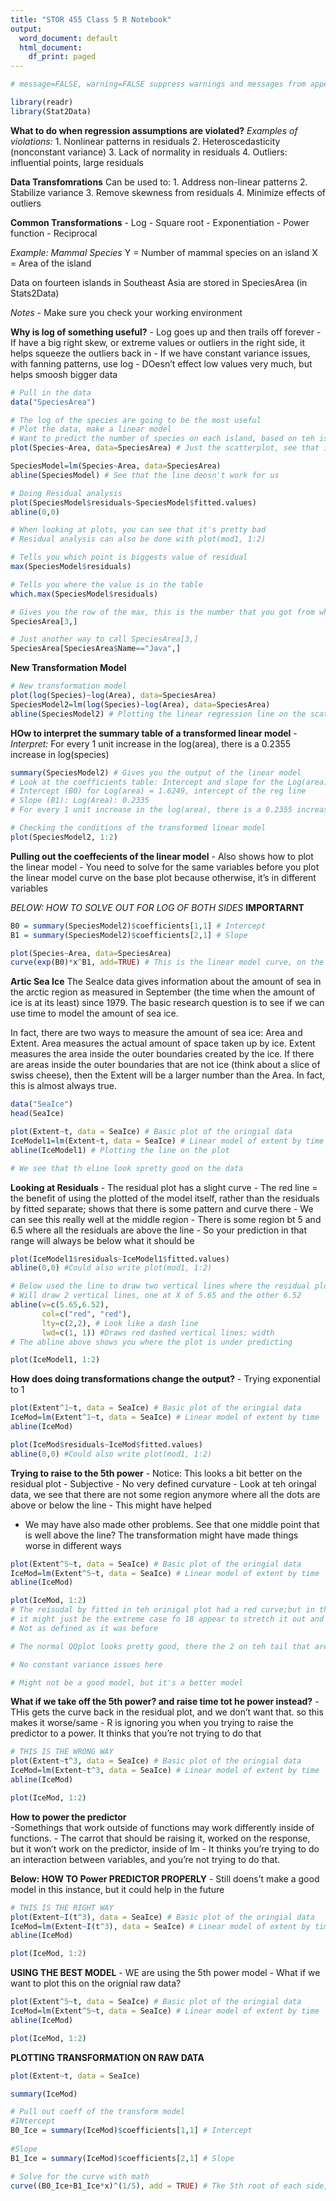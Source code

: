 ```yaml
---
title: "STOR 455 Class 5 R Notebook"
output:
  word_document: default
  html_document:
    df_print: paged
---
```

 
```r
# message=FALSE, warning=FALSE suppress warnings and messages from appearing in knitted files

library(readr)
library(Stat2Data)
```
__What to do when regression assumptions are violated?__
*Examples of violations:*
1. Nonlinear patterns in residuals
2. Heteroscedasticity (nonconstant variance)
3. Lack of normality in residuals
4. Outliers: influential points, large residuals

__Data Transfomrations__ 
Can be used to:
1. Address non-linear patterns
2. Stabilize variance
3. Remove skewness from residuals
4. Minimize effects of outliers

__Common Transformations__
- Log 
- Square root 
- Exponentiation 
- Power function 
- Reciprocal 

_Example: Mammal Species_
Y = Number of mammal species on an island
X = Area of the island

Data on fourteen islands in Southeast Asia are stored in SpeciesArea (in Stats2Data)

*Notes* 
- Make sure you check your working environment 

**Why is log of something useful?** 
- Log goes up and then trails off forever 
- If have a big right skew, or extreme values or outliers in the right side, it helps squeeze the outliers back in 
- If we have constant variance issues, with fanning patterns, use log 
- DOesn't effect low values very much, but helps smoosh bigger data 

```r
# Pull in the data 
data("SpeciesArea")

# The log of the species are going to be the most useful 
# Plot the data, make a linear model 
# Want to predict the number of species on each island, based on teh island area
plot(Species~Area, data=SpeciesArea) # Just the scatterplot, see that is appears to follow a log, but we'll keep make the other models to jsut see how bad it violates the other conditions of linear

SpeciesModel=lm(Species~Area, data=SpeciesArea)
abline(SpeciesModel) # See that the line deosn't work for us 

# Doing Residual analysis 
plot(SpeciesModel$residuals~SpeciesModel$fitted.values)
abline(0,0)

# When looking at plots, you can see that it's pretty bad 
# Residual analysis can also be done with plot(mod1, 1:2)
```

```r
# Tells you which point is biggests value of residual 
max(SpeciesModel$residuals)

# Tells you where the value is in the table 
which.max(SpeciesModel$residuals)

# Gives you the row of the max, this is the number that you got from which.max above
SpeciesArea[3,]

# Just another way to call SpeciesArea[3,]
SpeciesArea[SpeciesArea$Name=="Java",]
```

**New Transformation Model** 
```r
# New transformation model 
plot(log(Species)~log(Area), data=SpeciesArea)
SpeciesModel2=lm(log(Species)~log(Area), data=SpeciesArea)
abline(SpeciesModel2) # Plotting the linear regression line on the scatterplot of the data
```


**HOw to interpret the summary table of a transformed linear model** 
- *Interpret:* For every 1 unit increase in the log(area), there is a 0.2355 increase in log(species)

```r
summary(SpeciesModel2) # Gives you the output of the linear model 
# Look at the coefficients table: Intercept and slope for the Log(area) 
# Intercept (B0) for Log(area) = 1.6249, intercept of the reg line 
# Slope (B1): Log(Area): 0.2335
# For every 1 unit increase in the log(area), there is a 0.2355 increase in log(species)

# Checking the conditions of the transformed linear model 
plot(SpeciesModel2, 1:2)
```

**Pulling out the coeffecients of the linear model** 
- Also shows how to plot the linear model 
- You need to solve for the same variables before you plot the linear model curve on the base plot because otherwise, it's in different variables 

*BELOW: HOW TO SOLVE OUT FOR LOG OF BOTH SIDES* 
**IMPORTARNT** 
```r
B0 = summary(SpeciesModel2)$coefficients[1,1] # Intercept
B1 = summary(SpeciesModel2)$coefficients[2,1] # Slope

plot(Species~Area, data=SpeciesArea)
curve(exp(B0)*x^B1, add=TRUE) # This is the linear model curve, on the normal data, but solved so that they are in the same units. 
```

__Artic Sea Ice__
The SeaIce data gives information about the amount of sea in the arctic region as measured in September (the time when the amount of ice is at its least) since 1979. The basic research question is to see if we can use time to model the amount of sea ice.  

In fact, there are two ways to measure the amount of sea ice: Area and Extent.  Area measures the actual amount of space taken up by ice. Extent measures the area inside the outer boundaries created by the ice.  If there are areas inside the outer boundaries that are not ice (think about a slice of swiss cheese), then the Extent will be a larger number than the Area.  In fact, this is almost always true.

```r
data("SeaIce")
head(SeaIce)
```

```r
plot(Extent~t, data = SeaIce) # Basic plot of the oringial data 
IceModel1=lm(Extent~t, data = SeaIce) # Linear model of extent by time 
abline(IceModel1) # Plotting the line on the plot 

# We see that th eline look spretty good on the data
```

**Looking at Residuals** 
- The residual plot has a slight curve 
- The red line = the benefit of using the plotted of the model itself, rather than the residuals by fitted separate; shows that there is some pattern and curve there 
- We can see this really well at the middle region 
- There is some region bt 5 and 6.5 where all the residuals are above the line 
- So your prediction in that range will always be below what it should be 

```r
plot(IceModel1$residuals~IceModel1$fitted.values)
abline(0,0) #Could also write plot(mod1, 1:2)

# Below used the line to draw two vertical lines where the residual plot was looking weird
# Will draw 2 vertical lines, one at X of 5.65 and the other 6.52
abline(v=c(5.65,6.52), 
       col=c("red", "red"), 
       lty=c(2,2), # Look like a dash line 
       lwd=c(1, 1)) #Draws red dashed vertical lines; width 
# The abline above shows you where the plot is under predicting 

plot(IceModel1, 1:2)
```

**How does doing transformations change the output?** 
- Trying exponential to 1
```r
plot(Extent^1~t, data = SeaIce) # Basic plot of the oringial data 
IceMod=lm(Extent^1~t, data = SeaIce) # Linear model of extent by time 
abline(IceMod)

plot(IceMod$residuals~IceMod$fitted.values)
abline(0,0) #Could also write plot(mod1, 1:2)
```

**Trying to raise to the 5th power** 
- Notice: This looks a bit better on the residual plot 
- Subjective 
- No very defined curvature 
- Look at teh oringal data, we see that there are not some region anymore where all the dots are above or below the line 
- This might have helped 

- We may have also made other problems.  See that one middle point that is well above the line? The transformation might have made things worse in different ways

```r
plot(Extent^5~t, data = SeaIce) # Basic plot of the oringial data 
IceMod=lm(Extent^5~t, data = SeaIce) # Linear model of extent by time 
abline(IceMod)

plot(IceMod, 1:2)
# The reisudal by fitted in teh orinigal plot had a red curve;but in this one the line has appeared to be subdued, but it may be decieving ebcause it plots the range of the data 
# it might just be the extreme case fo 18 appear to stretch it out and tone down what it actualyl looks like when I show it 
# Not as defined as it was before 

# The normal QQplot looks pretty good, there the 2 on teh tail that are flying out, but for the small dataset, things appear to fit well 

# No constant variance issues here 

# Might not be a good model, but it's a better model 
```

**What if we take off the 5th power? and raise time tot he power instead?** 
- THis gets the curve back in the residual plot, and we don't want that.  so this makes it worse/same
- R is ignoring you when you trying to raise the predictor to a power.  It thinks that you're not trying to do that 
```r
# THIS IS THE WRONG WAY
plot(Extent~t^3, data = SeaIce) # Basic plot of the oringial data 
IceMod=lm(Extent~t^3, data = SeaIce) # Linear model of extent by time 
abline(IceMod)

plot(IceMod, 1:2)
```

**How to power the predictor**  
-Somethings that work outside of functions may work differently inside of functions. 
- The carrot that should be raising it, worked on the response, but it won't work on the predictor, inside of lm
- It thinks you're trying to do an interaction between variables, and you're not trying to do that. 

**Below: HOW TO Power PREDICTOR PROPERLY**
- Still doens't make a good model in this instance, but it could help in the future 
```r
# THIS IS THE RIGHT WAY
plot(Extent~I(t^3), data = SeaIce) # Basic plot of the oringial data 
IceMod=lm(Extent~I(t^3), data = SeaIce) # Linear model of extent by time 
abline(IceMod)

plot(IceMod, 1:2)
```

**USING THE BEST MODEL** 
- WE are using the 5th power model
- What if we want to plot this on the orignial raw data? 
```r
plot(Extent^5~t, data = SeaIce) # Basic plot of the oringial data 
IceMod=lm(Extent^5~t, data = SeaIce) # Linear model of extent by time 
abline(IceMod)

plot(IceMod, 1:2)
```

**PLOTTING TRANSFORMATION ON RAW DATA** 
```r
plot(Extent~t, data = SeaIce)

summary(IceMod)

# Pull out coeff of the transform model 
#INtercept
B0_Ice = summary(IceMod)$coefficients[1,1] # Intercept
 
#Slope
B1_Ice = summary(IceMod)$coefficients[2,1] # Slope 

# Solve for the curve with math 
curve((B0_Ice+B1_Ice*x)^(1/5), add = TRUE) # Tke 5th root of each side, jsut solved
```

